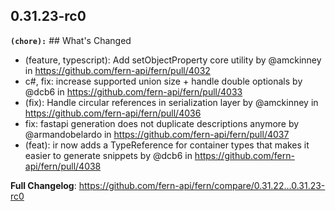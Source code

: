 ## 0.31.23-rc0
**`(chore):`** ## What's Changed
* (feature, typescript): Add setObjectProperty core utility by @amckinney in https://github.com/fern-api/fern/pull/4032
* c#, fix: increase supported union size + handle double optionals by @dcb6 in https://github.com/fern-api/fern/pull/4033
* (fix): Handle circular references in serialization layer by @amckinney in https://github.com/fern-api/fern/pull/4036
* fix: fastapi generation does not duplicate descriptions anymore by @armandobelardo in https://github.com/fern-api/fern/pull/4037
* (feat): ir now adds a TypeReference for container types that makes it easier to generate snippets by @dcb6 in https://github.com/fern-api/fern/pull/4038


**Full Changelog**: https://github.com/fern-api/fern/compare/0.31.22...0.31.23-rc0

